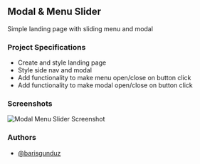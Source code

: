 ## Modal & Menu Slider

Simple landing page with sliding menu and modal

### Project Specifications

- Create and style landing page
- Style side nav and modal
- Add functionality to make menu open/close on button click
- Add functionality to make modal open/close on button click

### Screenshots


![Modal Menu Slider Screenshot](/img/modal-menu-slider.png)

### Authors

- [@barisgunduz](https://www.github.com/barisgunduz)
